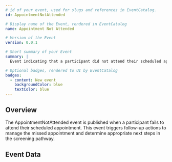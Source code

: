 ```yaml
---
# id of your event, used for slugs and references in EventCatalog.
id: AppointmentNotAttended

# Display name of the Event, rendered in EventCatalog
name: Appointment Not Attended

# Version of the Event
version: 0.0.1

# Short summary of your Event
summary: |
  Event indicating that a participant did not attend their scheduled appointment.

# Optional badges, rendered to UI by EventCatalog
badges:
  - content: New event
    backgroundColor: blue
    textColor: blue
---
```


## Overview

The AppointmentNotAttended event is published when a participant fails to attend their scheduled appointment. This event triggers follow-up actions to manage the missed appointment and determine appropriate next steps in the screening pathway.

## Event Data

<Schema />
